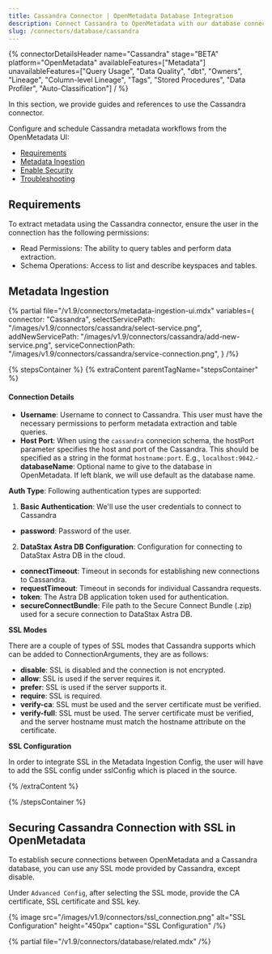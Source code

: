 ```yaml
---
title: Cassandra Connector | OpenMetadata Database Integration
description: Connect Cassandra to OpenMetadata with our database connector. Step-by-step setup guide, configuration options, and metadata extraction for your NoSQL database.
slug: /connectors/database/cassandra
---
```






{% connectorDetailsHeader
name="Cassandra"
stage="BETA"
platform="OpenMetadata"
availableFeatures=["Metadata"]
unavailableFeatures=["Query Usage", "Data Quality", "dbt", "Owners", "Lineage", "Column-level Lineage", "Tags", "Stored Procedures", "Data Profiler", "Auto-Classification"]
/ %}


In this section, we provide guides and references to use the Cassandra connector.

Configure and schedule Cassandra metadata workflows from the OpenMetadata UI:

- [Requirements](#requirements)
- [Metadata Ingestion](#metadata-ingestion)
- [Enable Security](#securing-cassandra-connection-with-ssl-in-openmetadata)
- [Troubleshooting](/connectors/database/cassandra/troubleshooting)

<IngestionModeTiles yamlPath="/snippets/connectors/database/cassandra/yaml" />

## Requirements

To extract metadata using the Cassandra connector, ensure the user in the connection has the following permissions:
- Read Permissions: The ability to query tables and perform data extraction.
- Schema Operations: Access to list and describe keyspaces and tables.

## Metadata Ingestion

{% partial 
  file="/v1.9/connectors/metadata-ingestion-ui.mdx" 
  variables={
    connector: "Cassandra", 
    selectServicePath: "/images/v1.9/connectors/cassandra/select-service.png",
    addNewServicePath: "/images/v1.9/connectors/cassandra/add-new-service.png",
    serviceConnectionPath: "/images/v1.9/connectors/cassandra/service-connection.png",
} 
/%}

{% stepsContainer %}
{% extraContent parentTagName="stepsContainer" %}

#### Connection Details

- **Username**: Username to connect to Cassandra. This user must have the necessary permissions to perform metadata extraction and table queries.
- **Host Port**: When using the `cassandra` connecion schema, the hostPort parameter specifies the host and port of the Cassandra. This should be specified as a string in the format `hostname:port`. E.g., `localhost:9042`.- **databaseName**: Optional name to give to the database in OpenMetadata. If left blank, we will use default as the database name.

**Auth Type**: Following authentication types are supported:
1. **Basic Authentication**:
We'll use the user credentials to connect to Cassandra
- **password**: Password of the user.

2. **DataStax Astra DB Configuration**: 
Configuration for connecting to DataStax Astra DB in the cloud.
  - **connectTimeout**: Timeout in seconds for establishing new connections to Cassandra.
  - **requestTimeout**: Timeout in seconds for individual Cassandra requests.
  - **token**: The Astra DB application token used for authentication.
  - **secureConnectBundle**: File path to the Secure Connect Bundle (.zip) used for a secure connection to DataStax Astra DB.

**SSL Modes**

There are a couple of types of SSL modes that Cassandra supports which can be added to ConnectionArguments, they are as follows:
- **disable**: SSL is disabled and the connection is not encrypted.
- **allow**: SSL is used if the server requires it.
- **prefer**: SSL is used if the server supports it.
- **require**: SSL is required.
- **verify-ca**: SSL must be used and the server certificate must be verified.
- **verify-full**: SSL must be used. The server certificate must be verified, and the server hostname must match the hostname attribute on the certificate.

**SSL Configuration**

In order to integrate SSL in the Metadata Ingestion Config, the user will have to add the SSL config under sslConfig which is placed in the source.

{% /extraContent %}

<TestConnection />

<ConfigureIngestion />

<IngestionScheduleAndDeploy />

{% /stepsContainer %}

## Securing Cassandra Connection with SSL in OpenMetadata

To establish secure connections between OpenMetadata and a Cassandra database, you can use any SSL mode provided by Cassandra, except disable.

Under `Advanced Config`, after selecting the SSL mode, provide the CA certificate, SSL certificate and SSL key.

{% image
  src="/images/v1.9/connectors/ssl_connection.png"
  alt="SSL Configuration"
  height="450px"
  caption="SSL Configuration" /%}

{% partial file="/v1.9/connectors/database/related.mdx" /%}
